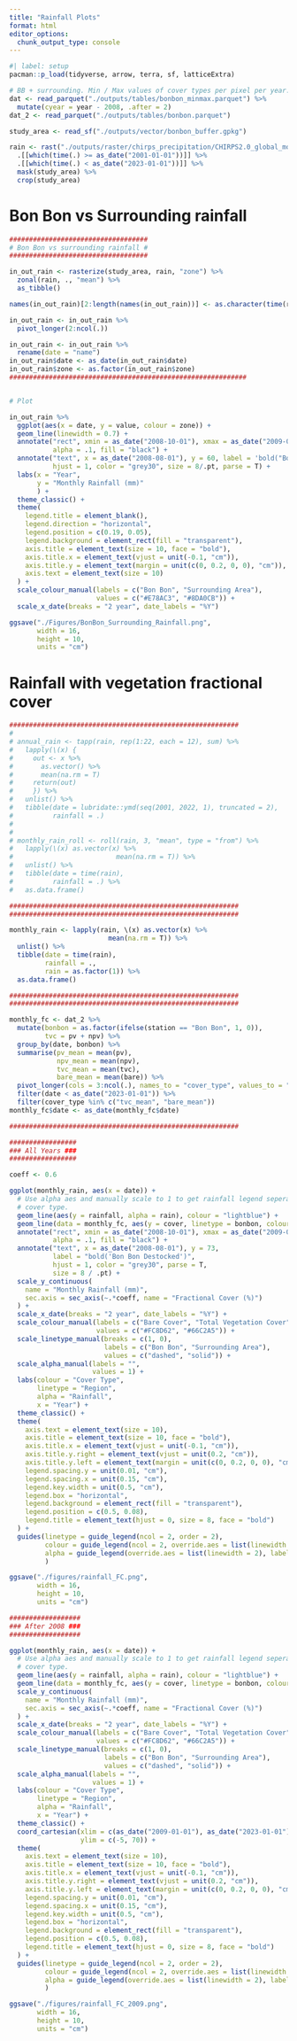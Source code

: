 ```yaml
---
title: "Rainfall Plots"
format: html
editor_options: 
  chunk_output_type: console
---
```


```r
#| label: setup
pacman::p_load(tidyverse, arrow, terra, sf, latticeExtra)

# BB + surrounding. Min / Max values of cover types per pixel per year.
dat <- read_parquet("./outputs/tables/bonbon_minmax.parquet") %>% 
  mutate(cyear = year - 2008, .after = 2)
dat_2 <- read_parquet("./outputs/tables/bonbon.parquet")

study_area <- read_sf("./outputs/vector/bonbon_buffer.gpkg")

rain <- rast("./outputs/raster/chirps_precipitation/CHIRPS2.0_global_monthly_EW_data_20000101_20230301.nc") %>% 
  .[[which(time(.) >= as_date("2001-01-01"))]] %>% 
  .[[which(time(.) < as_date("2023-01-01"))]] %>% 
  mask(study_area) %>% 
  crop(study_area)


```

# Bon Bon vs Surrounding rainfall

```r
###################################
# Bon Bon vs surrounding rainfall #
###################################

in_out_rain <- rasterize(study_area, rain, "zone") %>% 
  zonal(rain, ., "mean") %>% 
  as_tibble()

names(in_out_rain)[2:length(names(in_out_rain))] <- as.character(time(rain))

in_out_rain <- in_out_rain %>% 
  pivot_longer(2:ncol(.))

in_out_rain <- in_out_rain %>% 
  rename(date = "name")
in_out_rain$date <- as_date(in_out_rain$date)
in_out_rain$zone <- as.factor(in_out_rain$zone)
############################################################


# Plot

in_out_rain %>% 
  ggplot(aes(x = date, y = value, colour = zone)) +
  geom_line(linewidth = 0.7) +
  annotate("rect", xmin = as_date("2008-10-01"), xmax = as_date("2009-02-01"), ymin = 0, ymax = Inf,
           alpha = .1, fill = "black") +
  annotate("text", x = as_date("2008-08-01"), y = 60, label = 'bold("Bon Bon Destocked")', 
           hjust = 1, color = "grey30", size = 8/.pt, parse = T) +
  labs(x = "Year",
       y = "Monthly Rainfall (mm)"
       ) +
  theme_classic() +
  theme(
    legend.title = element_blank(),
    legend.direction = "horizontal",
    legend.position = c(0.19, 0.05),
    legend.background = element_rect(fill = "transparent"),
    axis.title = element_text(size = 10, face = "bold"),
    axis.title.x = element_text(vjust = unit(-0.1, "cm")),
    axis.title.y = element_text(margin = unit(c(0, 0.2, 0, 0), "cm")),
    axis.text = element_text(size = 10)
  ) +
  scale_colour_manual(labels = c("Bon Bon", "Surrounding Area"), 
                      values = c("#E78AC3", "#8DA0CB")) +
  scale_x_date(breaks = "2 year", date_labels = "%Y")

ggsave("./Figures/BonBon_Surrounding_Rainfall.png",
       width = 16,
       height = 10,
       units = "cm")
```


# Rainfall with vegetation fractional cover

```r
##########################################################
# 
# annual_rain <- tapp(rain, rep(1:22, each = 12), sum) %>%
#   lapply(\(x) {
#     out <- x %>%
#       as.vector() %>%
#       mean(na.rm = T)
#     return(out)
#     }) %>%
#   unlist() %>% 
#   tibble(date = lubridate::ymd(seq(2001, 2022, 1), truncated = 2),
#          rainfall = .)
# 
# 
# monthly_rain_roll <- roll(rain, 3, "mean", type = "from") %>% 
#   lapply(\(x) as.vector(x) %>% 
#                          mean(na.rm = T)) %>% 
#   unlist() %>% 
#   tibble(date = time(rain),
#          rainfall = .) %>% 
#   as.data.frame()

##########################################################
##########################################################

monthly_rain <- lapply(rain, \(x) as.vector(x) %>% 
                         mean(na.rm = T)) %>% 
  unlist() %>% 
  tibble(date = time(rain),
         rainfall = .,
         rain = as.factor(1)) %>% 
  as.data.frame()

##########################################################
##########################################################

monthly_fc <- dat_2 %>% 
  mutate(bonbon = as.factor(ifelse(station == "Bon Bon", 1, 0)),
         tvc = pv + npv) %>%
  group_by(date, bonbon) %>% 
  summarise(pv_mean = mean(pv),
            npv_mean = mean(npv),
            tvc_mean = mean(tvc),
            bare_mean = mean(bare)) %>% 
  pivot_longer(cols = 3:ncol(.), names_to = "cover_type", values_to = "cover") %>% 
  filter(date < as_date("2023-01-01")) %>% 
  filter(cover_type %in% c("tvc_mean", "bare_mean"))
monthly_fc$date <- as_date(monthly_fc$date)

##########################################################

#################
### All Years ###
#################

coeff <- 0.6

ggplot(monthly_rain, aes(x = date)) +
  # Use alpha aes and manually scale to 1 to get rainfall legend seperate from
  # cover type.
  geom_line(aes(y = rainfall, alpha = rain), colour = "lightblue") +
  geom_line(data = monthly_fc, aes(y = cover, linetype = bonbon, colour = cover_type), linewidth = 0.6) +
  annotate("rect", xmin = as_date("2008-10-01"), xmax = as_date("2009-02-01"), ymin = -5, ymax = Inf,
           alpha = .1, fill = "black") +
  annotate("text", x = as_date("2008-08-01"), y = 73, 
           label = "bold('Bon Bon Destocked')", 
           hjust = 1, color = "grey30", parse = T,
           size = 8 / .pt) +
  scale_y_continuous(
    name = "Monthly Rainfall (mm)",
    sec.axis = sec_axis(~.*coeff, name = "Fractional Cover (%)")
  ) + 
  scale_x_date(breaks = "2 year", date_labels = "%Y") +
  scale_colour_manual(labels = c("Bare Cover", "Total Vegetation Cover"),
                      values = c("#FC8D62", "#66C2A5")) +
  scale_linetype_manual(breaks = c(1, 0),
                        labels = c("Bon Bon", "Surrounding Area"),
                        values = c("dashed", "solid")) +
  scale_alpha_manual(labels = "",
                     values = 1) +
  labs(colour = "Cover Type",
       linetype = "Region",
       alpha = "Rainfall",
       x = "Year") +
  theme_classic() +
  theme(
    axis.text = element_text(size = 10),
    axis.title = element_text(size = 10, face = "bold"),
    axis.title.x = element_text(vjust = unit(-0.1, "cm")),
    axis.title.y.right = element_text(vjust = unit(0.2, "cm")),
    axis.title.y.left = element_text(margin = unit(c(0, 0.2, 0, 0), "cm")),
    legend.spacing.y = unit(0.01, "cm"),
    legend.spacing.x = unit(0.15, "cm"),
    legend.key.width = unit(0.5, "cm"),
    legend.box = "horizontal",
    legend.background = element_rect(fill = "transparent"),
    legend.position = c(0.5, 0.08),
    legend.title = element_text(hjust = 0, size = 8, face = "bold")
  ) +
  guides(linetype = guide_legend(ncol = 2, order = 2),
         colour = guide_legend(ncol = 2, override.aes = list(linewidth = 2), order = 1),
         alpha = guide_legend(override.aes = list(linewidth = 2), label.position = "left")
         )

ggsave("./figures/rainfall_FC.png",
       width = 16,
       height = 10,
       units = "cm")

##################
### After 2008 ###
##################

ggplot(monthly_rain, aes(x = date)) +
  # Use alpha aes and manually scale to 1 to get rainfall legend seperate from
  # cover type.
  geom_line(aes(y = rainfall, alpha = rain), colour = "lightblue") +
  geom_line(data = monthly_fc, aes(y = cover, linetype = bonbon, colour = cover_type), linewidth = 0.6) +
  scale_y_continuous(
    name = "Monthly Rainfall (mm)",
    sec.axis = sec_axis(~.*coeff, name = "Fractional Cover (%)")
  ) + 
  scale_x_date(breaks = "2 year", date_labels = "%Y") +
  scale_colour_manual(labels = c("Bare Cover", "Total Vegetation Cover"),
                      values = c("#FC8D62", "#66C2A5")) +
  scale_linetype_manual(breaks = c(1, 0),
                        labels = c("Bon Bon", "Surrounding Area"),
                        values = c("dashed", "solid")) +
  scale_alpha_manual(labels = "",
                     values = 1) +
  labs(colour = "Cover Type",
       linetype = "Region",
       alpha = "Rainfall",
       x = "Year") +
  theme_classic() +
  coord_cartesian(xlim = c(as_date("2009-01-01"), as_date("2023-01-01")),
                  ylim = c(-5, 70)) +
  theme(
    axis.text = element_text(size = 10),
    axis.title = element_text(size = 10, face = "bold"),
    axis.title.x = element_text(vjust = unit(-0.1, "cm")),
    axis.title.y.right = element_text(vjust = unit(0.2, "cm")),
    axis.title.y.left = element_text(margin = unit(c(0, 0.2, 0, 0), "cm")),
    legend.spacing.y = unit(0.01, "cm"),
    legend.spacing.x = unit(0.15, "cm"),
    legend.key.width = unit(0.5, "cm"),
    legend.box = "horizontal",
    legend.background = element_rect(fill = "transparent"),
    legend.position = c(0.5, 0.08),
    legend.title = element_text(hjust = 0, size = 8, face = "bold")
  ) +
  guides(linetype = guide_legend(ncol = 2, order = 2),
         colour = guide_legend(ncol = 2, override.aes = list(linewidth = 2), order = 1),
         alpha = guide_legend(override.aes = list(linewidth = 2), label.position = "left")
         )

ggsave("./figures/rainfall_FC_2009.png",
       width = 16,
       height = 10,
       units = "cm")

```